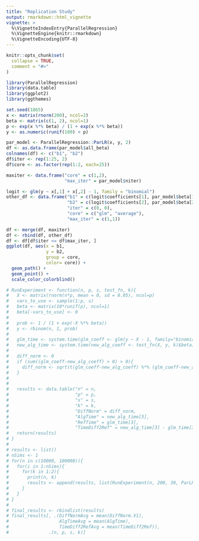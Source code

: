 ```yaml
---
title: "Replication Study"
output: rmarkdown::html_vignette
vignette: >
  %\VignetteIndexEntry{ParallelRegression}
  %\VignetteEngine{knitr::rmarkdown}
  %\VignetteEncoding{UTF-8}
---
```


```r
knitr::opts_chunk$set(
  collapse = TRUE,
  comment = "#>"
)
```

```r
library(ParallelRegression)
library(data.table)
library(ggplot2)
library(ggthemes)
```

```r
set.seed(1865)
x <- matrix(rnorm(200), ncol=2)
beta <- matrix(c(1, 2), ncol=1)
p <- exp(x %*% beta) / (1 + exp(x %*% beta))
y <- as.numeric(runif(100) < p)

par_model <- ParallelRegression::ParLR(x, y, 2)
df <- as.data.frame(par_model$all_beta)
colnames(df) <- c("b1", "b2")
df$iter <- rep(1:25, 2)
df$core <- as.factor(rep(1:2, each=25))

maxiter <- data.frame("core" = c(1,2),
                      "max_iter" = par_model$niter)

logit <- glm(y ~ x[,1] + x[,2] - 1, family = "binomial")
other_df <- data.frame("b1" = c(logit$coefficients[1], par_model$beta[1]),
                       "b2" = c(logit$coefficients[2], par_model$beta[2]),
                       "iter" = c(0, 0),
                       "core" = c("glm", "average"),
                       "max_iter" = c(1,1))

df <- merge(df, maxiter)
df <- rbind(df, other_df)
df <- df[df$iter <= df$max_iter, ]
ggplot(df, aes(x = b1,
               y = b2,
               group = core,
               color= core)) +
  geom_path() +
  geom_point() +
  scale_color_colorblind()
```



```r
# RunExperiment <- function(n, p, s, test_fn, k){
#   X <- matrix(rnorm(n*p, mean = 0, sd = 0.05), ncol=p)
#   vars_to_use <- sample(1:p, s)
#   beta <- matrix(10*runif(p), ncol=1)
#   beta[-vars_to_use] <- 0
#   
#   prob <- 1 / (1 + exp(-X %*% beta))
#   y <- rbinom(n, 1, prob)
#   
#   glm_time <- system.time(glm_coeff <- glm(y ~ X - 1, family="binomial")$coeff)
#   new_alg_time <- system.time(new_alg_coeff <- test_fn(X, y, k)$beta)
#   
#   diff_norm <- 0
#   if (sum((glm_coeff-new_alg_coeff) > 0) > 0){
#     diff_norm <- sqrt(t(glm_coeff-new_alg_coeff) %*% (glm_coeff-new_alg_coeff))
#   }
#   
#   
#   results <- data.table("n" = n,
#                         "p" = p,
#                         "s" = s,
#                         "k" = k,
#                         "DiffNorm" = diff_norm,
#                         "AlgTime" = new_alg_time[3],
#                         "RefTime" = glm_time[3],
#                         "TimeDiff2Ref" = new_alg_time[3] - glm_time[3])
#   return(results)
# }
# 
# results <- list()
# nSims <- 1
# for(n in c(10000, 100000)){
#   for(i in 1:nSims){
#     for(k in 1:2){
#       print(n, k)
#       results <- append(results, list(RunExperiment(n, 200, 30, ParLR, k)))
#     }
#   }
# }
# 
# final_results <- rbindlist(results)
# final_results[, .(DiffNormAvg = mean(DiffNorm.V1), 
#                   AlgTimeAvg = mean(AlgTime),
#                   TimeDiff2RefAvg = mean(TimeDiff2Ref)),
#               .(n, p, s, k)]
```

